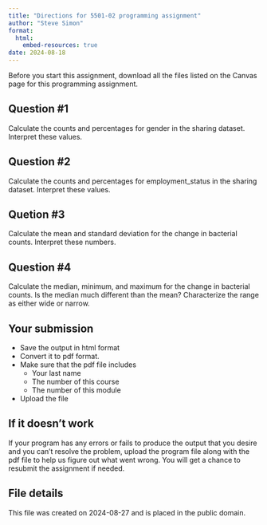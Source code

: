 ```yaml
---
title: "Directions for 5501-02 programming assignment"
author: "Steve Simon"
format: 
  html:
    embed-resources: true
date: 2024-08-18
---
```


Before you start this assignment, download all the files listed on the
Canvas page for this programming assignment.

## Question #1

Calculate the counts and percentages for gender in the sharing dataset.
Interpret these values.

## Question #2

Calculate the counts and percentages for employment_status in the 
sharing dataset. Interpret these values.

## Quetion #3

Calculate the mean and standard deviation for the change in bacterial 
counts. Interpret these numbers.

## Question #4

Calculate the median, minimum, and maximum for the change in bacterial
counts. Is the median much different than the mean? Characterize the 
range as either wide or narrow.

## Your submission

-   Save the output in html format
-   Convert it to pdf format.
-   Make sure that the pdf file includes
    -   Your last name
    -   The number of this course
    -   The number of this module
-   Upload the file

## If it doesn't work

If your program has any errors or fails to produce the output that you
desire and you can't resolve the problem,  upload the program file 
along with the pdf file to help us figure out what went wrong. You 
will get a chance to resubmit the assignment if needed.

## File details

This file was created on 2024-08-27 and is placed in the public domain.